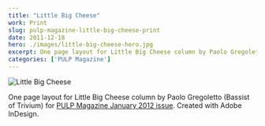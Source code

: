 ```yaml
---
title: "Little Big Cheese"
work: Print
slug: pulp-magazine-little-big-cheese-print
date: 2011-12-18
hero: ./images/little-big-cheese-hero.jpg
excerpt: One page layout for Little Big Cheese column by Paolo Gregoletto (Trivium) for PULP Magazine January 2012 issue
categories: ['PULP Magazine']
---
```


<div class="Image__Small">
  <img src="./images/little-big-cheese-pulp-magazine.jpg" alt="Little Big Cheese" />
</div>

One page layout for Little Big Cheese column by Paolo Gregoletto (Bassist of Trivium) for [PULP Magazine January 2012 issue](http://pulpmagazinelive.com/issues/2012). Created with Adobe InDesign.

